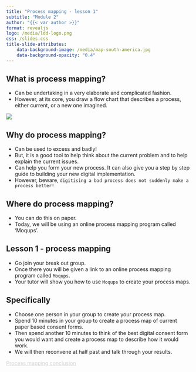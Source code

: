 ```yaml
---
title: "Process mapping - lesson 1"
subtitle: "Module 2"
author: "{{< var author >}}"
format: revealjs
logo: /media/ldd-logo.png
css: /slides.css
title-slide-attributes:
    data-background-image: /media/map-south-america.jpg
    data-background-opacity: "0.4"
---
```


## What is process mapping?

* Can be undertaking in a very elaborate and complicated fashion.
* However, at its core, you draw a flow chart that describes a process, either current, or a new one imagined.

![](/media/toothbrush-process-map.png){fig-align="center" width="max" height="max" fig-alt="Process map of how to use a tooth brush"}


## Why do process mapping?

* Can be used to excess and badly!
* But, it is a good tool to help think about the current problem and to help explain the current issues. 
* Can help you form your new process. It can also give you a step by step guide to building your new digital implementation.
* However, beware, `digitising a bad process does not suddenly make a process better!`


## Where do process mapping? {background-image="/media/fibre-optics.jpg" background-opacity="0.3"}

* You can do this on paper.
* Today, we will be using an online process mapping program called 'Moqups'.


## Lesson 1 - process mapping {background-image="/media/skier-in-mid-air.jpg" background-opacity="0.3"}

* Go join your break out group. 
* Once there you will be given a link to an online process mapping program called `Moqups`.
* Your tutor will show you how to use `Moqups` to create your process maps.


## Specifically

* Choose one person in your group to create your process map.
* Spend 10 minutes in your group to create a process map of current paper based consent forms.
* Then spend another 10 minutes to think of the best digital consent form you would want and create a process map to describe how it would work.
* We will then reconvene at half past and talk through your results.

```{=html}
<div class="bottom-right">
    <a href="https://letsdodigital.org/learn/learn-python/module-2/3-process-mapping-conclusion.html" style="color: lightgrey;">Process mapping conclusion</a>
</div>
```